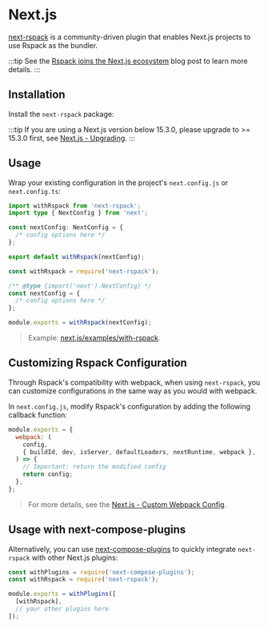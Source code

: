 
# Next.js

[next-rspack](https://www.npmjs.com/package/next-rspack) is a community-driven plugin that enables Next.js projects to use Rspack as the bundler.

:::tip
See the [Rspack joins the Next.js ecosystem](/blog/rspack-next-partner) blog post to learn more details.
:::

## Installation

Install the `next-rspack` package:

<PackageManagerTabs command="add next-rspack -D" />

:::tip
If you are using a Next.js version below 15.3.0, please upgrade to >= 15.3.0 first, see [Next.js - Upgrading](https://nextjs.org/docs/pages/building-your-application/upgrading).
:::

## Usage

Wrap your existing configuration in the project's `next.config.js` or `next.config.ts`:

<Tabs>
  <Tab label="next.config.ts">

```ts
import withRspack from 'next-rspack';
import type { NextConfig } from 'next';

const nextConfig: NextConfig = {
  /* config options here */
};

export default withRspack(nextConfig);
```

  </Tab>
  <Tab label="next.config.js">

```ts
const withRspack = require('next-rspack');

/** @type {import('next').NextConfig} */
const nextConfig = {
  /* config options here */
};

module.exports = withRspack(nextConfig);
```

  </Tab>
</Tabs>

> Example: [next.js/examples/with-rspack](https://github.com/vercel/next.js/tree/canary/examples/with-rspack).

## Customizing Rspack Configuration

Through Rspack's compatibility with webpack, when using `next-rspack`, you can customize configurations in the same way as you would with webpack.

In `next.config.js`, modify Rspack's configuration by adding the following callback function:

```js title="next.config.js"
module.exports = {
  webpack: (
    config,
    { buildId, dev, isServer, defaultLoaders, nextRuntime, webpack },
  ) => {
    // Important: return the modified config
    return config;
  },
};
```

> For more details, see the [Next.js - Custom Webpack Config](https://nextjs.org/docs/app/api-reference/config/next-config-js/webpack).

## Usage with next-compose-plugins

Alternatively, you can use [next-compose-plugins](https://www.npmjs.com/package/next-compose-plugins) to quickly integrate `next-rspack` with other Next.js plugins:

```js title="next.config.js"
const withPlugins = require('next-compose-plugins');
const withRspack = require('next-rspack');

module.exports = withPlugins([
  [withRspack],
  // your other plugins here
]);
```
